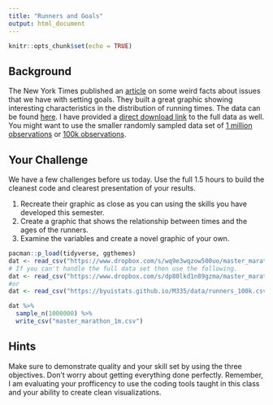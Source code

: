 ```yaml
---
title: "Runners and Goals"
output: html_document
---
```


```r
knitr::opts_chunk$set(echo = TRUE)
```

## Background

The New York Times published an [article](https://www.nytimes.com/2014/04/23/upshot/what-good-marathons-and-bad-investments-have-in-common.html?rref=upshot&_r=1) on some weird facts about issues that we have with setting goals.  They built a great graphic showing interesting characteristics in the distribution of running times. The data can be found [here](http://faculty.chicagobooth.edu/george.wu/research/marathon/data.htm). I have provided a [direct download link](https://www.dropbox.com/s/wq9e3wqzow500uo/master_marathon.csv?dl=1) to the full data as well. You might want to use the smaller randomly sampled data set of [1 million observations](https://www.dropbox.com/s/dp80lkd1n89gzma/master_marathon_1m.csv?dl=1) or [100k observations](https://byuistats.github.io/M335/data/runners_100k.csv).

## Your Challenge

We have a few challenges before us today. Use the full 1.5 hours to build the cleanest code and clearest presentation of your results. 

1. Recreate their graphic as close as you can using the skills you have developed this semester.  
2. Create a graphic that shows the relationship between times and the ages of the runners.
3. Examine the variables and create a novel graphic of your own.

```r
pacman::p_load(tidyverse, ggthemes)
dat <- read_csv("https://www.dropbox.com/s/wq9e3wqzow500uo/master_marathon.csv?dl=1")
# If you can't handle the full data set then use the following.
dat <- read_csv("https://www.dropbox.com/s/dp80lkd1n89gzma/master_marathon_1m.csv?dl=1")
#or
dat <- read_csv("https://byuistats.github.io/M335/data/runners_100k.csv")

```

```r
dat %>%
  sample_n(1000000) %>%
  write_csv("master_marathon_1m.csv")

```


## Hints

Make sure to demonstrate quality and your skill set by using the three objectives. Don't worry about getting everything done perfectly. Remember, I am evaluating your profficency to use the coding tools taught in this class and your ability to create clean visualizations.

<!-- http://faculty.chicagobooth.edu/george.wu/research/marathon/data.htm -->
<!-- https://www.nytimes.com/2014/04/23/upshot/what-good-marathons-and-bad-investments-have-in-common.html?rref=upshot&_r=1 -->
<!-- http://tinlizzie.org/histograms/ -->
